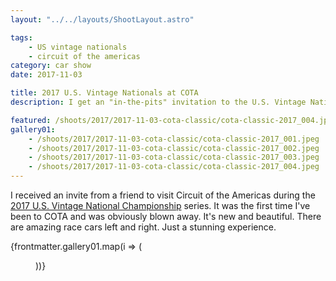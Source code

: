 ```yaml
---
layout: "../../layouts/ShootLayout.astro"

tags:
    - US vintage nationals
    - circuit of the americas
category: car show
date: 2017-11-03

title: 2017 U.S. Vintage Nationals at COTA
description: I get an "in-the-pits" invitation to the U.S. Vintage National Championships

featured: /shoots/2017/2017-11-03-cota-classic/cota-classic-2017_004.jpeg
gallery01:
    - /shoots/2017/2017-11-03-cota-classic/cota-classic-2017_001.jpeg
    - /shoots/2017/2017-11-03-cota-classic/cota-classic-2017_002.jpeg
    - /shoots/2017/2017-11-03-cota-classic/cota-classic-2017_003.jpeg
    - /shoots/2017/2017-11-03-cota-classic/cota-classic-2017_004.jpeg
---
```



I received an invite from a friend to visit Circuit of the Americas during the [2017 U.S. Vintage National Championship](https://svra.com/race-results/2017-u-s-vintage-national-championship/) series. It was the first time I've been to COTA and was obviously blown away. It's new and beautiful. There are amazing race cars left and right. Just a stunning experience.

{frontmatter.gallery01.map(i => (<Figure src={i} />))}
